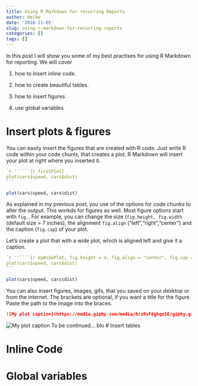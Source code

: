 ```yaml
---
title: Using R Markdown for recurring Reports
author: Heike
date: '2018-11-05'
slug: using-r-markdown-for-recurring-reports
categories: []
tags: []
---
```


In this post I will show you some of my best practises for using R Markdown for reporting. We will cover

1. how to insert inline code.

2. how to create beautiful tables.

3. how to insert figures

4. use global variables


# Insert plots & figures

You can easily insert the figures that are created with R code. Just write R code within your code chunls, that creates a plot. R Markdown will insert your plot at right where you inserted it.


````r
`r ''````{r firstPlot}
plot(cars$speed, cars$dist)
```
````
```r
plot(cars$speed, cars$dist)
```

As explained in my previous post, you use of the options for code chunks to alter the output. This workds for figures as well. Most figure options start with `fig.`. For example, you can change the  size (`fig.height, fig.width` (default size = 7 inches), the alignment `fig.align` ("left","right","center") and the caption (`fig.cap`) of your plot.

Let's create a plot that with a wide plot, which is aligned left and give it a caption.
 
 ````r
`r ''````{r myWidePlot, fig.height = 4, fig.align = "center", fig.cap = "my wide plot"}
plot(cars$speed, cars$dist)
```
````
```r
plot(cars$speed, cars$dist)
```



You can also insert figures, images, gifs, that you saved on your desktop or from the internet. The brackets are optional, if you want a title for the figure. Paste the path to the image into the braces.

```markdown
![My plot caption](https://media.giphy.com/media/6rzRsF6ghqxSE/giphy.gif)
```

![My plot caption](https://media.giphy.com/media/6rzRsF6ghqxSE/giphy.gif)
To be continued...
blo
# Insert tables

# Inline Code

# Global variables

# 


